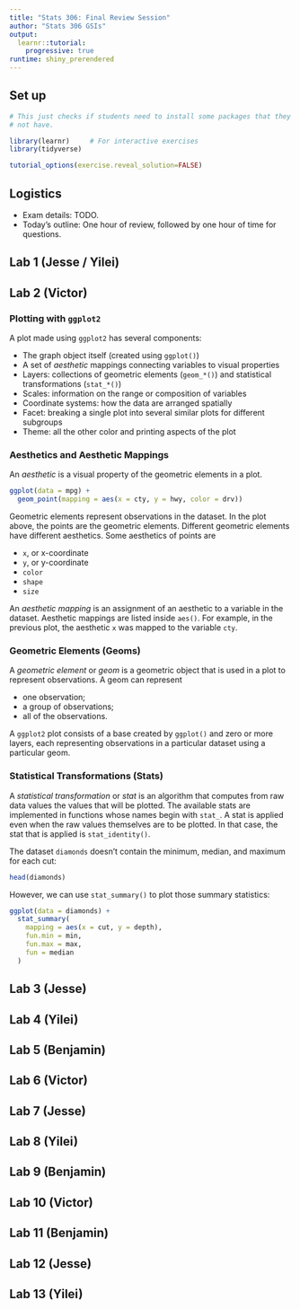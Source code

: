 ```yaml
---
title: "Stats 306: Final Review Session"
author: "Stats 306 GSIs"
output: 
  learnr::tutorial:
    progressive: true
runtime: shiny_prerendered
---
```


## Set up

```r
# This just checks if students need to install some packages that they might 
# not have.

```

```r
library(learnr)     # For interactive exercises
library(tidyverse)
```

```r
tutorial_options(exercise.reveal_solution=FALSE)
```

## Logistics

- Exam details: TODO.
- Today's outline: One hour of review, followed by one hour of time for questions.

## Lab 1 (Jesse / Yilei)

## Lab 2 (Victor)

### Plotting with `ggplot2`

A plot made using `ggplot2` has several components:

* The graph object itself (created using `ggplot()`)
* A set of *aesthetic* mappings connecting variables to visual properties
* Layers: collections of geometric elements (`geom_*()`) and statistical transformations (`stat_*()`)
* Scales: information on the range or composition of variables
* Coordinate systems: how the data are arranged spatially
* Facet: breaking a single plot into several similar plots for different subgroups
* Theme: all the other color and printing aspects of the plot

### Aesthetics and Aesthetic Mappings

An *aesthetic* is a visual property of the geometric elements in a plot.

```r
ggplot(data = mpg) + 
  geom_point(mapping = aes(x = cty, y = hwy, color = drv))
```

Geometric elements represent observations in the dataset. In the plot above, the points are the geometric elements. Different geometric elements have different aesthetics. Some aesthetics of points are

* `x`, or x-coordinate
* `y`, or y-coordinate
* `color`
* `shape`
* `size`

An *aesthetic mapping* is an assignment of an aesthetic to a variable in the dataset. Aesthetic mappings are listed inside `aes()`. For example, in the previous plot, the aesthetic `x` was mapped to the variable `cty`.

### Geometric Elements (Geoms)

A *geometric element* or *geom* is a geometric object that is used in a plot to represent observations. A geom can represent

  * one observation;
  * a group of observations;
  * all of the observations.

A `ggplot2` plot consists of a base created by `ggplot()` and zero or more layers, each representing observations in a particular dataset using a particular geom.

### Statistical Transformations (Stats)

A *statistical transformation* or *stat* is an algorithm that computes from raw data values the values that will be plotted. The available stats are implemented in functions whose names begin with `stat_`. A stat is applied even when the raw values themselves are to be plotted. In that case, the stat that is applied is `stat_identity()`.

The dataset `diamonds` doesn't contain the minimum, median, and maximum for each cut:
```r
head(diamonds)
```

However, we can use `stat_summary()` to plot those summary statistics:
```r
ggplot(data = diamonds) + 
  stat_summary(
    mapping = aes(x = cut, y = depth),
    fun.min = min,
    fun.max = max,
    fun = median
  )
```

## Lab 3 (Jesse)

## Lab 4 (Yilei)

## Lab 5 (Benjamin)

## Lab 6 (Victor)

## Lab 7 (Jesse)

## Lab 8 (Yilei)

## Lab 9 (Benjamin)

## Lab 10 (Victor)

## Lab 11 (Benjamin)

## Lab 12 (Jesse)

## Lab 13 (Yilei)
